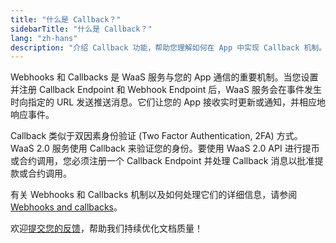 ```yaml
---
title: "什么是 Callback？"
sidebarTitle: "什么是 Callback？"
lang: "zh-hans"
description: "介绍 Callback 功能，帮助您理解如何在 App 中实现 Callback 机制。"
---
```


Webhooks 和 Callbacks 是 WaaS 服务与您的 App 通信的重要机制。当您设置并注册 Callback Endpoint 和 Webhook Endpoint 后，WaaS 服务会在事件发生时向指定的 URL 发送推送消息。它们让您的 App 接收实时更新或通知，并相应地响应事件。

Callback 类似于双因素身份验证 (Two Factor Authentication, 2FA) 方式。WaaS 2.0 服务使用 Callback 来验证您的身份。要使用 WaaS 2.0 API 进行提币或合约调用，您必须注册一个 Callback Endpoint 并处理 Callback 消息以批准提款或合约调用。

有关 Webhooks 和 Callbacks 机制以及如何处理它们的详细信息，请参阅 [Webhooks and callbacks](https://www.cobo.com/developers/v2/guides/webhooks-callbacks/introduction)。

<Tip>欢迎[提交您的反馈](https://forms.zohopublic.com/cobo/form/DocumentFeedbackForm/formperma/QvLOhxJv1_JMsJ-1dleZ8Itb_7rzN-LtgvsDdxosoVI?referrername=manuals)，帮助我们持续优化文档质量！</Tip>